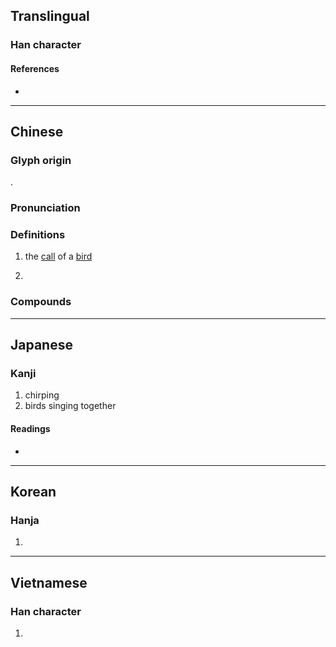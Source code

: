{{also|嘤}}
{{character info/new}}
==Translingual==

===Han character===
{{Han char|rn=30|rad=口|as=17|sn=20|four=66044|canj=RBCV|ids=⿰口嬰}}

====References====
* {{Han ref|kx=0214.110|dkj=04592|dj=0437.020|hdz=10704.010|uh=56B6|ud=22198|bh=C458|bd=50264}}

----

==Chinese==
{{zh-forms|s=嘤}}

===Glyph origin===
{{Han etym}}
{{Han compound|口|嬰|c1=s|c2=p|t1=mouth|ls=psc}}. 

===Pronunciation===
{{zh-pron
|m=yīng
|c=jing1
|mc=y
|oc=y
|cat=
}}

===Definitions===
{{zh-hanzi}}

# {{lb|zh|onomatopoeia}} the [[call]] of a [[bird]]
# {{lb|zh|onomatopoeia}} {{rfdef|zh}}

===Compounds===
{{zh-der|嚘嚶|嚶嚀|嚶鳴求友|嚶嚶}}

----

==Japanese==

===Kanji===
{{ja-kanji|grade=|rs=口17}}

# chirping
# birds singing together

====Readings====
* {{ja-readings|on=[[おう]] (ō)|kun=[[なく]] (naku)}}

----

==Korean==

===Hanja===
{{ko-hanja|hangeul=앵|rv=aeng|mr=aeng}}

# {{defn|lang=ko|sort=口17}}

----

==Vietnamese==

===Han character===
{{vi-hantu|[[inh]]|rs=口17}}

# {{defn|lang=vi|sort=口17}}